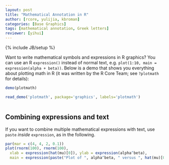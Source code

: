 ```yaml
---
layout: post
title: "Mathematical Annotation in R"
author: [rcore, yulijia, kbroman]
categories: [Base Graphics]
tags: [mathematical annotation, Greek letters]
reviewer: [yihui]
---
```

{% include JB/setup %}

Want to write mathematical symbols and expressions in R graphics? You can use an R `expression()`
instead of normal text, e.g. `plot(1:10, main = expression(alpha + beta))`. Below is a demo that
shows you everything about plotting math in R (it was written by the R Core Team; see `?plotmath`
for details):

```r
demo(plotmath)
```
```r
read_demo('plotmath', package='graphics', labels='plotmath')
```
```r
```

## Combining expressions and text

If you want to combine multiple mathematical expressions with text, use `paste` _inside_
`expression`, as in the following.

```r
par(mar = c(4, 4, 2, 0.1))
plot(rnorm(100), rnorm(100),
  xlab = expression(hat(mu)[0]), ylab = expression(alpha^beta),
  main = expression(paste("Plot of ", alpha^beta, " versus ", hat(mu)[0])))
```
